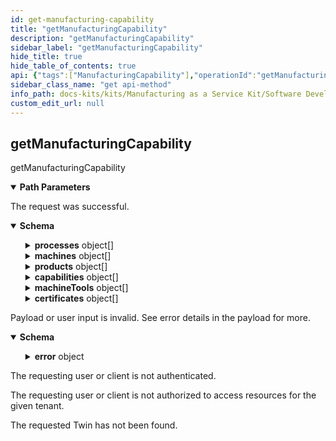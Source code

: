 ```yaml
---
id: get-manufacturing-capability
title: "getManufacturingCapability"
description: "getManufacturingCapability"
sidebar_label: "getManufacturingCapability"
hide_title: true
hide_table_of_contents: true
api: {"tags":["ManufacturingCapability"],"operationId":"getManufacturingCapability","parameters":[{"name":"api-endpoint","in":"path","description":"The API endpoint to get manufacturing capabilities of a manufacturer.","required":true,"schema":{"type":"string","format":"uuid"}}],"responses":{"200":{"content":{"application/json":{"schema":{"description":"An aspect model representing manufacturing capabilities, based on the concepts for products, processes, resources and capabilities, as well as their relations to each other.","type":"object","properties":{"processes":{"description":"Set of production-relevant activities at any level of granularity that might affect materials and is performed by resources.","type":"array","items":{"description":"Element containing a bill of process identifier.","type":"object","properties":{"billOfProcessIdentification":{"description":"Unique identifier for a bill of process that can be used to reference instances of the bill of process","type":"string"}},"required":["billOfProcessIdentification"]},"uniqueItems":true},"machines":{"description":"A set of machines used for production.","type":"array","items":{"description":"Element containing the SAMM properties of a machine.","type":"object","properties":{"provides":{"description":"Set of capabilities the machine can provide.","type":"array","items":{"description":"Element containing the SAMM properties of a capability.","type":"object","properties":{"capabilityConstraintSet":{"description":"Set of conditions imposed on capabilities which further detail their applicability.","type":"array","items":{"description":"Element containing the samm properties of a capability constraint.","type":"object","properties":{"capabilityConstraintProperties":{"description":"Set of constraints restricting the capability.","type":"array","items":{"description":"Element containing the SAMM properties of a property.","type":"object","properties":{"propertyLabel":{"description":"Human readable label of a property.","type":"object"},"semanticReferences":{"description":"A set of semantic references.","type":"array","items":{"description":"Element containing the SAMM properties of a semantic reference.","type":"object","properties":{"semanticReferenceId":{"description":"Globally unique identifier for the semantic.","type":"string"}},"required":["semanticReferenceId"]},"uniqueItems":true},"propertyValue":{"description":"The value of a property. Note that this SAMM property does have a variable type and is therefore defined as string.","type":"string"}},"required":["propertyLabel"]},"uniqueItems":true},"refersToMaterial":{"description":"A specific material the capability constraint can refer to.","type":"object","properties":{"belongsToMaterialFamilies":{"description":"A material belongs to certain material families.","type":"array","items":{"description":"Element containing the SAMM properties of a material family.","type":"object","properties":{},"allOf":[{"description":"Template for elements containing the SAMM properties needed to build hierarchies.","type":"object","properties":{"specializes":{"description":"One hierarchy element can specialize others.","type":"array","items":{"description":"Element containing the SAMM properties of a hierarchy element.","type":"object","properties":{"hierarchyElementId":{"description":"An identifier of a hierarchy element.","type":"string"}},"required":["hierarchyElementId"]},"uniqueItems":true},"generalizes":{"description":"One hierarchy element can generalize others.","type":"array","items":{"description":"Element containing the SAMM properties of a hierarchy element.","type":"object","properties":{"hierarchyElementId":{"description":"An identifier of a hierarchy element.","type":"string"}},"required":["hierarchyElementId"]},"uniqueItems":true},"hierarchyElementId":{"description":"An identifier of a hierarchy element.","type":"string"}},"required":["hierarchyElementId"],"allOf":[{"description":"Template for elements needing a label and containing properties.","type":"object","properties":{"properties":{"description":"Set of qualities or characteristics inherent in or ascribed to process, resource, product or capability entities.","type":"array","items":{"description":"Element containing the SAMM properties of a property.","type":"object","properties":{"propertyLabel":{"description":"Human readable label of a property.","type":"object"},"semanticReferences":{"description":"A set of semantic references.","type":"array","items":{"description":"Element containing the SAMM properties of a semantic reference.","type":"object","properties":{"semanticReferenceId":{"description":"Globally unique identifier for the semantic.","type":"string"}},"required":["semanticReferenceId"]},"uniqueItems":true},"propertyValue":{"description":"The value of a property. Note that this SAMM property does have a variable type and is therefore defined as string.","type":"string"}},"required":["propertyLabel"]},"uniqueItems":true},"label":{"description":"Multilanguage label of an element.","type":"object"}},"required":["label"]}]}]},"uniqueItems":true}},"allOf":[{"description":"Template for elements needing a label and containing properties.","type":"object","properties":{"properties":{"description":"Set of qualities or characteristics inherent in or ascribed to process, resource, product or capability entities.","type":"array","items":{"description":"Element containing the SAMM properties of a property.","type":"object","properties":{"propertyLabel":{"description":"Human readable label of a property.","type":"object"},"semanticReferences":{"description":"A set of semantic references.","type":"array","items":{"description":"Element containing the SAMM properties of a semantic reference.","type":"object","properties":{"semanticReferenceId":{"description":"Globally unique identifier for the semantic.","type":"string"}},"required":["semanticReferenceId"]},"uniqueItems":true},"propertyValue":{"description":"The value of a property. Note that this SAMM property does have a variable type and is therefore defined as string.","type":"string"}},"required":["propertyLabel"]},"uniqueItems":true},"label":{"description":"Multilanguage label of an element.","type":"object"}},"required":["label"]}]}}},"uniqueItems":true},"semanticReferences":{"description":"A set of semantic references.","type":"array","items":{"description":"Element containing the SAMM properties of a semantic reference.","type":"object","properties":{"semanticReferenceId":{"description":"Globally unique identifier for the semantic.","type":"string"}},"required":["semanticReferenceId"]},"uniqueItems":true},"capabilityId":{"description":"Locally unique identifier for a capability.","type":"string"},"capabilityLabel":{"description":"Label of a capability.","type":"object"}},"required":["capabilityLabel"],"allOf":[{"description":"Template for elements containing the SAMM properties needed to build hierarchies.","type":"object","properties":{"specializes":{"description":"One hierarchy element can specialize others.","type":"array","items":{"description":"Element containing the SAMM properties of a hierarchy element.","type":"object","properties":{"hierarchyElementId":{"description":"An identifier of a hierarchy element.","type":"string"}},"required":["hierarchyElementId"]},"uniqueItems":true},"generalizes":{"description":"One hierarchy element can generalize others.","type":"array","items":{"description":"Element containing the SAMM properties of a hierarchy element.","type":"object","properties":{"hierarchyElementId":{"description":"An identifier of a hierarchy element.","type":"string"}},"required":["hierarchyElementId"]},"uniqueItems":true},"hierarchyElementId":{"description":"An identifier of a hierarchy element.","type":"string"}},"required":["hierarchyElementId"],"allOf":[{"description":"Template for elements needing a label and containing properties.","type":"object","properties":{"properties":{"description":"Set of qualities or characteristics inherent in or ascribed to process, resource, product or capability entities.","type":"array","items":{"description":"Element containing the SAMM properties of a property.","type":"object","properties":{"propertyLabel":{"description":"Human readable label of a property.","type":"object"},"semanticReferences":{"description":"A set of semantic references.","type":"array","items":{"description":"Element containing the SAMM properties of a semantic reference.","type":"object","properties":{"semanticReferenceId":{"description":"Globally unique identifier for the semantic.","type":"string"}},"required":["semanticReferenceId"]},"uniqueItems":true},"propertyValue":{"description":"The value of a property. Note that this SAMM property does have a variable type and is therefore defined as string.","type":"string"}},"required":["propertyLabel"]},"uniqueItems":true},"label":{"description":"Multilanguage label of an element.","type":"object"}},"required":["label"]}]}]},"uniqueItems":true},"containsTools":{"description":"Set of machine tools the machine can be equipped with.","type":"array","items":{"description":"Element containing the SAMM properties of a machine tool.","type":"object","properties":{"canProcessMaterials":{"description":"Set of materials the machine tool can utilize.","type":"array","items":{"description":"Characteristic for a material.","type":"object","properties":{"belongsToMaterialFamilies":{"description":"A material belongs to certain material families.","type":"array","items":{"description":"Element containing the SAMM properties of a material family.","type":"object","properties":{},"allOf":[{"description":"Template for elements containing the SAMM properties needed to build hierarchies.","type":"object","properties":{"specializes":{"description":"One hierarchy element can specialize others.","type":"array","items":{"description":"Element containing the SAMM properties of a hierarchy element.","type":"object","properties":{"hierarchyElementId":{"description":"An identifier of a hierarchy element.","type":"string"}},"required":["hierarchyElementId"]},"uniqueItems":true},"generalizes":{"description":"One hierarchy element can generalize others.","type":"array","items":{"description":"Element containing the SAMM properties of a hierarchy element.","type":"object","properties":{"hierarchyElementId":{"description":"An identifier of a hierarchy element.","type":"string"}},"required":["hierarchyElementId"]},"uniqueItems":true},"hierarchyElementId":{"description":"An identifier of a hierarchy element.","type":"string"}},"required":["hierarchyElementId"],"allOf":[{"description":"Template for elements needing a label and containing properties.","type":"object","properties":{"properties":{"description":"Set of qualities or characteristics inherent in or ascribed to process, resource, product or capability entities.","type":"array","items":{"description":"Element containing the SAMM properties of a property.","type":"object","properties":{"propertyLabel":{"description":"Human readable label of a property.","type":"object"},"semanticReferences":{"description":"A set of semantic references.","type":"array","items":{"description":"Element containing the SAMM properties of a semantic reference.","type":"object","properties":{"semanticReferenceId":{"description":"Globally unique identifier for the semantic.","type":"string"}},"required":["semanticReferenceId"]},"uniqueItems":true},"propertyValue":{"description":"The value of a property. Note that this SAMM property does have a variable type and is therefore defined as string.","type":"string"}},"required":["propertyLabel"]},"uniqueItems":true},"label":{"description":"Multilanguage label of an element.","type":"object"}},"required":["label"]}]}]},"uniqueItems":true}},"allOf":[{"description":"Template for elements needing a label and containing properties.","type":"object","properties":{"properties":{"description":"Set of qualities or characteristics inherent in or ascribed to process, resource, product or capability entities.","type":"array","items":{"description":"Element containing the SAMM properties of a property.","type":"object","properties":{"propertyLabel":{"description":"Human readable label of a property.","type":"object"},"semanticReferences":{"description":"A set of semantic references.","type":"array","items":{"description":"Element containing the SAMM properties of a semantic reference.","type":"object","properties":{"semanticReferenceId":{"description":"Globally unique identifier for the semantic.","type":"string"}},"required":["semanticReferenceId"]},"uniqueItems":true},"propertyValue":{"description":"The value of a property. Note that this SAMM property does have a variable type and is therefore defined as string.","type":"string"}},"required":["propertyLabel"]},"uniqueItems":true},"label":{"description":"Multilanguage label of an element.","type":"object"}},"required":["label"]}]},"uniqueItems":true}}},"uniqueItems":true}},"allOf":[{"description":"Template for elements needing a label and containing properties.","type":"object","properties":{"properties":{"description":"Set of qualities or characteristics inherent in or ascribed to process, resource, product or capability entities.","type":"array","items":{"description":"Element containing the SAMM properties of a property.","type":"object","properties":{"propertyLabel":{"description":"Human readable label of a property.","type":"object"},"semanticReferences":{"description":"A set of semantic references.","type":"array","items":{"description":"Element containing the SAMM properties of a semantic reference.","type":"object","properties":{"semanticReferenceId":{"description":"Globally unique identifier for the semantic.","type":"string"}},"required":["semanticReferenceId"]},"uniqueItems":true},"propertyValue":{"description":"The value of a property. Note that this SAMM property does have a variable type and is therefore defined as string.","type":"string"}},"required":["propertyLabel"]},"uniqueItems":true},"label":{"description":"Multilanguage label of an element.","type":"object"}},"required":["label"]}]},"uniqueItems":true},"products":{"description":"Set of physical objects being used as an input or created as an output of a production process.","type":"array","items":{"description":"Element containing the SAMM properties of a product.","type":"object","properties":{},"allOf":[{"description":"Template for elements needing a label and containing properties.","type":"object","properties":{"properties":{"description":"Set of qualities or characteristics inherent in or ascribed to process, resource, product or capability entities.","type":"array","items":{"description":"Element containing the SAMM properties of a property.","type":"object","properties":{"propertyLabel":{"description":"Human readable label of a property.","type":"object"},"semanticReferences":{"description":"A set of semantic references.","type":"array","items":{"description":"Element containing the SAMM properties of a semantic reference.","type":"object","properties":{"semanticReferenceId":{"description":"Globally unique identifier for the semantic.","type":"string"}},"required":["semanticReferenceId"]},"uniqueItems":true},"propertyValue":{"description":"The value of a property. Note that this SAMM property does have a variable type and is therefore defined as string.","type":"string"}},"required":["propertyLabel"]},"uniqueItems":true},"label":{"description":"Multilanguage label of an element.","type":"object"}},"required":["label"]}]},"uniqueItems":true},"capabilities":{"description":"Set of implementation-independent specifications of functions in industrial production to achieve an effect in the physical or virtual world.","type":"array","items":{"description":"Element containing the SAMM properties of a capability.","type":"object","properties":{"capabilityConstraintSet":{"description":"Set of conditions imposed on capabilities which further detail their applicability.","type":"array","items":{"description":"Element containing the samm properties of a capability constraint.","type":"object","properties":{"capabilityConstraintProperties":{"description":"Set of constraints restricting the capability.","type":"array","items":{"description":"Element containing the SAMM properties of a property.","type":"object","properties":{"propertyLabel":{"description":"Human readable label of a property.","type":"object"},"semanticReferences":{"description":"A set of semantic references.","type":"array","items":{"description":"Element containing the SAMM properties of a semantic reference.","type":"object","properties":{"semanticReferenceId":{"description":"Globally unique identifier for the semantic.","type":"string"}},"required":["semanticReferenceId"]},"uniqueItems":true},"propertyValue":{"description":"The value of a property. Note that this SAMM property does have a variable type and is therefore defined as string.","type":"string"}},"required":["propertyLabel"]},"uniqueItems":true},"refersToMaterial":{"description":"A specific material the capability constraint can refer to.","type":"object","properties":{"belongsToMaterialFamilies":{"description":"A material belongs to certain material families.","type":"array","items":{"description":"Element containing the SAMM properties of a material family.","type":"object","properties":{},"allOf":[{"description":"Template for elements containing the SAMM properties needed to build hierarchies.","type":"object","properties":{"specializes":{"description":"One hierarchy element can specialize others.","type":"array","items":{"description":"Element containing the SAMM properties of a hierarchy element.","type":"object","properties":{"hierarchyElementId":{"description":"An identifier of a hierarchy element.","type":"string"}},"required":["hierarchyElementId"]},"uniqueItems":true},"generalizes":{"description":"One hierarchy element can generalize others.","type":"array","items":{"description":"Element containing the SAMM properties of a hierarchy element.","type":"object","properties":{"hierarchyElementId":{"description":"An identifier of a hierarchy element.","type":"string"}},"required":["hierarchyElementId"]},"uniqueItems":true},"hierarchyElementId":{"description":"An identifier of a hierarchy element.","type":"string"}},"required":["hierarchyElementId"],"allOf":[{"description":"Template for elements needing a label and containing properties.","type":"object","properties":{"properties":{"description":"Set of qualities or characteristics inherent in or ascribed to process, resource, product or capability entities.","type":"array","items":{"description":"Element containing the SAMM properties of a property.","type":"object","properties":{"propertyLabel":{"description":"Human readable label of a property.","type":"object"},"semanticReferences":{"description":"A set of semantic references.","type":"array","items":{"description":"Element containing the SAMM properties of a semantic reference.","type":"object","properties":{"semanticReferenceId":{"description":"Globally unique identifier for the semantic.","type":"string"}},"required":["semanticReferenceId"]},"uniqueItems":true},"propertyValue":{"description":"The value of a property. Note that this SAMM property does have a variable type and is therefore defined as string.","type":"string"}},"required":["propertyLabel"]},"uniqueItems":true},"label":{"description":"Multilanguage label of an element.","type":"object"}},"required":["label"]}]}]},"uniqueItems":true}},"allOf":[{"description":"Template for elements needing a label and containing properties.","type":"object","properties":{"properties":{"description":"Set of qualities or characteristics inherent in or ascribed to process, resource, product or capability entities.","type":"array","items":{"description":"Element containing the SAMM properties of a property.","type":"object","properties":{"propertyLabel":{"description":"Human readable label of a property.","type":"object"},"semanticReferences":{"description":"A set of semantic references.","type":"array","items":{"description":"Element containing the SAMM properties of a semantic reference.","type":"object","properties":{"semanticReferenceId":{"description":"Globally unique identifier for the semantic.","type":"string"}},"required":["semanticReferenceId"]},"uniqueItems":true},"propertyValue":{"description":"The value of a property. Note that this SAMM property does have a variable type and is therefore defined as string.","type":"string"}},"required":["propertyLabel"]},"uniqueItems":true},"label":{"description":"Multilanguage label of an element.","type":"object"}},"required":["label"]}]}}},"uniqueItems":true},"semanticReferences":{"description":"A set of semantic references.","type":"array","items":{"description":"Element containing the SAMM properties of a semantic reference.","type":"object","properties":{"semanticReferenceId":{"description":"Globally unique identifier for the semantic.","type":"string"}},"required":["semanticReferenceId"]},"uniqueItems":true},"capabilityId":{"description":"Locally unique identifier for a capability.","type":"string"},"capabilityLabel":{"description":"Label of a capability.","type":"object"}},"required":["capabilityLabel"],"allOf":[{"description":"Template for elements containing the SAMM properties needed to build hierarchies.","type":"object","properties":{"specializes":{"description":"One hierarchy element can specialize others.","type":"array","items":{"description":"Element containing the SAMM properties of a hierarchy element.","type":"object","properties":{"hierarchyElementId":{"description":"An identifier of a hierarchy element.","type":"string"}},"required":["hierarchyElementId"]},"uniqueItems":true},"generalizes":{"description":"One hierarchy element can generalize others.","type":"array","items":{"description":"Element containing the SAMM properties of a hierarchy element.","type":"object","properties":{"hierarchyElementId":{"description":"An identifier of a hierarchy element.","type":"string"}},"required":["hierarchyElementId"]},"uniqueItems":true},"hierarchyElementId":{"description":"An identifier of a hierarchy element.","type":"string"}},"required":["hierarchyElementId"],"allOf":[{"description":"Template for elements needing a label and containing properties.","type":"object","properties":{"properties":{"description":"Set of qualities or characteristics inherent in or ascribed to process, resource, product or capability entities.","type":"array","items":{"description":"Element containing the SAMM properties of a property.","type":"object","properties":{"propertyLabel":{"description":"Human readable label of a property.","type":"object"},"semanticReferences":{"description":"A set of semantic references.","type":"array","items":{"description":"Element containing the SAMM properties of a semantic reference.","type":"object","properties":{"semanticReferenceId":{"description":"Globally unique identifier for the semantic.","type":"string"}},"required":["semanticReferenceId"]},"uniqueItems":true},"propertyValue":{"description":"The value of a property. Note that this SAMM property does have a variable type and is therefore defined as string.","type":"string"}},"required":["propertyLabel"]},"uniqueItems":true},"label":{"description":"Multilanguage label of an element.","type":"object"}},"required":["label"]}]}]},"uniqueItems":true},"machineTools":{"description":"A set of machine tools.","type":"array","items":{"description":"Element containing the SAMM properties of a machine tool.","type":"object","properties":{"canProcessMaterials":{"description":"Set of materials the machine tool can utilize.","type":"array","items":{"description":"Characteristic for a material.","type":"object","properties":{"belongsToMaterialFamilies":{"description":"A material belongs to certain material families.","type":"array","items":{"description":"Element containing the SAMM properties of a material family.","type":"object","properties":{},"allOf":[{"description":"Template for elements containing the SAMM properties needed to build hierarchies.","type":"object","properties":{"specializes":{"description":"One hierarchy element can specialize others.","type":"array","items":{"description":"Element containing the SAMM properties of a hierarchy element.","type":"object","properties":{"hierarchyElementId":{"description":"An identifier of a hierarchy element.","type":"string"}},"required":["hierarchyElementId"]},"uniqueItems":true},"generalizes":{"description":"One hierarchy element can generalize others.","type":"array","items":{"description":"Element containing the SAMM properties of a hierarchy element.","type":"object","properties":{"hierarchyElementId":{"description":"An identifier of a hierarchy element.","type":"string"}},"required":["hierarchyElementId"]},"uniqueItems":true},"hierarchyElementId":{"description":"An identifier of a hierarchy element.","type":"string"}},"required":["hierarchyElementId"],"allOf":[{"description":"Template for elements needing a label and containing properties.","type":"object","properties":{"properties":{"description":"Set of qualities or characteristics inherent in or ascribed to process, resource, product or capability entities.","type":"array","items":{"description":"Element containing the SAMM properties of a property.","type":"object","properties":{"propertyLabel":{"description":"Human readable label of a property.","type":"object"},"semanticReferences":{"description":"A set of semantic references.","type":"array","items":{"description":"Element containing the SAMM properties of a semantic reference.","type":"object","properties":{"semanticReferenceId":{"description":"Globally unique identifier for the semantic.","type":"string"}},"required":["semanticReferenceId"]},"uniqueItems":true},"propertyValue":{"description":"The value of a property. Note that this SAMM property does have a variable type and is therefore defined as string.","type":"string"}},"required":["propertyLabel"]},"uniqueItems":true},"label":{"description":"Multilanguage label of an element.","type":"object"}},"required":["label"]}]}]},"uniqueItems":true}},"allOf":[{"description":"Template for elements needing a label and containing properties.","type":"object","properties":{"properties":{"description":"Set of qualities or characteristics inherent in or ascribed to process, resource, product or capability entities.","type":"array","items":{"description":"Element containing the SAMM properties of a property.","type":"object","properties":{"propertyLabel":{"description":"Human readable label of a property.","type":"object"},"semanticReferences":{"description":"A set of semantic references.","type":"array","items":{"description":"Element containing the SAMM properties of a semantic reference.","type":"object","properties":{"semanticReferenceId":{"description":"Globally unique identifier for the semantic.","type":"string"}},"required":["semanticReferenceId"]},"uniqueItems":true},"propertyValue":{"description":"The value of a property. Note that this SAMM property does have a variable type and is therefore defined as string.","type":"string"}},"required":["propertyLabel"]},"uniqueItems":true},"label":{"description":"Multilanguage label of an element.","type":"object"}},"required":["label"]}]},"uniqueItems":true}}},"uniqueItems":true},"certificates":{"description":"Set of certificates.","type":"array","items":{"description":"Element containing the SAMM properties of a certificate.","type":"object","properties":{},"allOf":[{"description":"Template for elements needing a label and containing properties.","type":"object","properties":{"properties":{"description":"Set of qualities or characteristics inherent in or ascribed to process, resource, product or capability entities.","type":"array","items":{"description":"Element containing the SAMM properties of a property.","type":"object","properties":{"propertyLabel":{"description":"Human readable label of a property.","type":"object"},"semanticReferences":{"description":"A set of semantic references.","type":"array","items":{"description":"Element containing the SAMM properties of a semantic reference.","type":"object","properties":{"semanticReferenceId":{"description":"Globally unique identifier for the semantic.","type":"string"}},"required":["semanticReferenceId"]},"uniqueItems":true},"propertyValue":{"description":"The value of a property. Note that this SAMM property does have a variable type and is therefore defined as string.","type":"string"}},"required":["propertyLabel"]},"uniqueItems":true},"label":{"description":"Multilanguage label of an element.","type":"object"}},"required":["label"]}]},"uniqueItems":true}},"required":["processes","machines","products","capabilities","machineTools","certificates"]}}},"description":"The request was successful."},"401":{"description":"Payload or user input is invalid. See error details in the payload for more.","content":{"application/json":{"schema":{"type":"object","required":["error"],"properties":{"error":{"type":"object","required":["details"],"properties":{"message":{"type":"string","minLength":1},"path":{"type":"string","minLength":1},"details":{"type":"object","minLength":1,"additionalProperties":{"type":"object"}},"code":{"type":"string","nullable":true}}}}}}}},"402":{"description":"The requesting user or client is not authenticated."},"403":{"description":"The requesting user or client is not authorized to access resources for the given tenant."},"404":{"description":"The requested Twin has not been found."}},"description":"getManufacturingCapability","method":"get","path":"/{api-endpoint}/ManufacturingCapability","servers":[{"url":"https://example.com/api/v3","variables":{"api-version":{"default":"v3"}}}],"info":{"description":"The Manufacturing Capability API, as described below, demonstrates the usage of the Manufacturing Capability Aspect Model. This model is designed to represent manufacturing capabilities, focusing on the concepts of products, processes, resources, capabilities, and their interrelations. Depending on the use case, different request paths can be implemented, each based on specific MaaS implementations. Refer to [Version 3.1.0](https://github.com/eclipse-tractusx/sldt-semantic-models/tree/main/io.catenax.manufacturing_capability) for more details.","title":"Manufacturing Capability Aspect Model","version":"v3.1.0"},"postman":{"name":"get Manufacturing Capability","description":{"type":"text/plain"},"url":{"path":[":api-endpoint","ManufacturingCapability"],"host":["{{baseUrl}}"],"query":[],"variable":[{"disabled":false,"description":{"content":"(Required) The API endpoint to get manufacturing capabilities of a manufacturer.","type":"text/plain"},"type":"any","value":"","key":"api-endpoint"}]},"header":[{"key":"Accept","value":"application/json"}],"method":"GET"}}
sidebar_class_name: "get api-method"
info_path: docs-kits/kits/Manufacturing as a Service Kit/Software Development View/Manufacturing Capability/manufacturing-capability-aspect-model
custom_edit_url: null
---
```



## getManufacturingCapability



getManufacturingCapability

<details style={{"marginBottom":"1rem"}} data-collapsed={false} open={true}><summary style={{}}><strong>Path Parameters</strong></summary><div><ul><ParamsItem className={"paramsItem"} param={{"name":"api-endpoint","in":"path","description":"The API endpoint to get manufacturing capabilities of a manufacturer.","required":true,"schema":{"type":"string","format":"uuid"}}}></ParamsItem></ul></div></details><div><ApiTabs><TabItem label={"200"} value={"200"}><div>

The request was successful.

</div><div><MimeTabs schemaType={"response"}><TabItem label={"application/json"} value={"application/json"}><SchemaTabs><TabItem label={"Schema"} value={"Schema"}><details style={{}} data-collapsed={false} open={true}><summary style={{"textAlign":"left"}}><strong>Schema</strong></summary><div style={{"textAlign":"left","marginLeft":"1rem"}}></div><ul style={{"marginLeft":"1rem"}}><SchemaItem collapsible={true} className={"schemaItem"}><details style={{}}><summary style={{}}><strong>processes</strong><span style={{"opacity":"0.6"}}> object[]</span></summary><div style={{"marginLeft":"1rem"}}><div style={{"marginTop":".5rem","marginBottom":".5rem"}}>

Set of production-relevant activities at any level of granularity that might affect materials and is performed by resources.

</div><SchemaItem collapsible={false} name={"billOfProcessIdentification"} required={false} deprecated={undefined} schemaDescription={"Unique identifier for a bill of process that can be used to reference instances of the bill of process"} schemaName={"string"} qualifierMessage={undefined} defaultValue={undefined}></SchemaItem></div></details></SchemaItem><SchemaItem collapsible={true} className={"schemaItem"}><details style={{}}><summary style={{}}><strong>machines</strong><span style={{"opacity":"0.6"}}> object[]</span></summary><div style={{"marginLeft":"1rem"}}><div style={{"marginTop":".5rem","marginBottom":".5rem"}}>

A set of machines used for production.

</div><SchemaItem collapsible={true} className={"schemaItem"}><details style={{}}><summary style={{}}><strong>provides</strong><span style={{"opacity":"0.6"}}> object[]</span></summary><div style={{"marginLeft":"1rem"}}><div style={{"marginTop":".5rem","marginBottom":".5rem"}}>

Set of capabilities the machine can provide.

</div><SchemaItem collapsible={true} className={"schemaItem"}><details style={{}}><summary style={{}}><strong>capabilityConstraintSet</strong><span style={{"opacity":"0.6"}}> object[]</span></summary><div style={{"marginLeft":"1rem"}}><div style={{"marginTop":".5rem","marginBottom":".5rem"}}>

Set of conditions imposed on capabilities which further detail their applicability.

</div><SchemaItem collapsible={true} className={"schemaItem"}><details style={{}}><summary style={{}}><strong>capabilityConstraintProperties</strong><span style={{"opacity":"0.6"}}> object[]</span></summary><div style={{"marginLeft":"1rem"}}><div style={{"marginTop":".5rem","marginBottom":".5rem"}}>

Set of constraints restricting the capability.

</div><SchemaItem collapsible={false} name={"propertyLabel"} required={false} deprecated={undefined} schemaDescription={"Human readable label of a property."} schemaName={"object"} qualifierMessage={undefined} defaultValue={undefined}></SchemaItem><SchemaItem collapsible={true} className={"schemaItem"}><details style={{}}><summary style={{}}><strong>semanticReferences</strong><span style={{"opacity":"0.6"}}> object[]</span></summary><div style={{"marginLeft":"1rem"}}><div style={{"marginTop":".5rem","marginBottom":".5rem"}}>

A set of semantic references.

</div><SchemaItem collapsible={false} name={"semanticReferenceId"} required={false} deprecated={undefined} schemaDescription={"Globally unique identifier for the semantic."} schemaName={"string"} qualifierMessage={undefined} defaultValue={undefined}></SchemaItem></div></details></SchemaItem><SchemaItem collapsible={false} name={"propertyValue"} required={false} deprecated={undefined} schemaDescription={"The value of a property. Note that this SAMM property does have a variable type and is therefore defined as string."} schemaName={"string"} qualifierMessage={undefined} defaultValue={undefined}></SchemaItem></div></details></SchemaItem><SchemaItem collapsible={true} className={"schemaItem"}><details style={{}}><summary style={{}}><strong>refersToMaterial</strong><span style={{"opacity":"0.6"}}> object</span></summary><div style={{"marginLeft":"1rem"}}><div style={{"marginTop":".5rem","marginBottom":".5rem"}}>

Template for elements needing a label and containing properties.

</div><SchemaItem collapsible={true} className={"schemaItem"}><details style={{}}><summary style={{}}><strong>properties</strong><span style={{"opacity":"0.6"}}> object[]</span></summary><div style={{"marginLeft":"1rem"}}><div style={{"marginTop":".5rem","marginBottom":".5rem"}}>

Set of qualities or characteristics inherent in or ascribed to process, resource, product or capability entities.

</div><SchemaItem collapsible={false} name={"propertyLabel"} required={false} deprecated={undefined} schemaDescription={"Human readable label of a property."} schemaName={"object"} qualifierMessage={undefined} defaultValue={undefined}></SchemaItem><SchemaItem collapsible={true} className={"schemaItem"}><details style={{}}><summary style={{}}><strong>semanticReferences</strong><span style={{"opacity":"0.6"}}> object[]</span></summary><div style={{"marginLeft":"1rem"}}><div style={{"marginTop":".5rem","marginBottom":".5rem"}}>

A set of semantic references.

</div><SchemaItem collapsible={false} name={"semanticReferenceId"} required={false} deprecated={undefined} schemaDescription={"Globally unique identifier for the semantic."} schemaName={"string"} qualifierMessage={undefined} defaultValue={undefined}></SchemaItem></div></details></SchemaItem><SchemaItem collapsible={false} name={"propertyValue"} required={false} deprecated={undefined} schemaDescription={"The value of a property. Note that this SAMM property does have a variable type and is therefore defined as string."} schemaName={"string"} qualifierMessage={undefined} defaultValue={undefined}></SchemaItem></div></details></SchemaItem><SchemaItem collapsible={false} name={"label"} required={false} deprecated={undefined} schemaDescription={"Multilanguage label of an element."} schemaName={"object"} qualifierMessage={undefined} defaultValue={undefined}></SchemaItem></div></details></SchemaItem></div></details></SchemaItem><SchemaItem collapsible={true} className={"schemaItem"}><details style={{}}><summary style={{}}><strong>semanticReferences</strong><span style={{"opacity":"0.6"}}> object[]</span></summary><div style={{"marginLeft":"1rem"}}><div style={{"marginTop":".5rem","marginBottom":".5rem"}}>

A set of semantic references.

</div><SchemaItem collapsible={false} name={"semanticReferenceId"} required={false} deprecated={undefined} schemaDescription={"Globally unique identifier for the semantic."} schemaName={"string"} qualifierMessage={undefined} defaultValue={undefined}></SchemaItem></div></details></SchemaItem><SchemaItem collapsible={false} name={"capabilityId"} required={false} deprecated={undefined} schemaDescription={"Locally unique identifier for a capability."} schemaName={"string"} qualifierMessage={undefined} defaultValue={undefined}></SchemaItem><SchemaItem collapsible={false} name={"capabilityLabel"} required={false} deprecated={undefined} schemaDescription={"Label of a capability."} schemaName={"object"} qualifierMessage={undefined} defaultValue={undefined}></SchemaItem></div></details></SchemaItem><SchemaItem collapsible={true} className={"schemaItem"}><details style={{}}><summary style={{}}><strong>containsTools</strong><span style={{"opacity":"0.6"}}> object[]</span></summary><div style={{"marginLeft":"1rem"}}><div style={{"marginTop":".5rem","marginBottom":".5rem"}}>

Set of machine tools the machine can be equipped with.

</div><SchemaItem collapsible={true} className={"schemaItem"}><details style={{}}><summary style={{}}><strong>canProcessMaterials</strong><span style={{"opacity":"0.6"}}> object[]</span></summary><div style={{"marginLeft":"1rem"}}><div style={{"marginTop":".5rem","marginBottom":".5rem"}}>

Set of materials the machine tool can utilize.

</div><SchemaItem collapsible={true} className={"schemaItem"}><details style={{}}><summary style={{}}><strong>belongsToMaterialFamilies</strong><span style={{"opacity":"0.6"}}> object[]</span></summary><div style={{"marginLeft":"1rem"}}><div style={{"marginTop":".5rem","marginBottom":".5rem"}}>

A material belongs to certain material families.

</div></div></details></SchemaItem></div></details></SchemaItem></div></details></SchemaItem></div></details></SchemaItem><SchemaItem collapsible={true} className={"schemaItem"}><details style={{}}><summary style={{}}><strong>products</strong><span style={{"opacity":"0.6"}}> object[]</span></summary><div style={{"marginLeft":"1rem"}}><div style={{"marginTop":".5rem","marginBottom":".5rem"}}>

Set of physical objects being used as an input or created as an output of a production process.

</div></div></details></SchemaItem><SchemaItem collapsible={true} className={"schemaItem"}><details style={{}}><summary style={{}}><strong>capabilities</strong><span style={{"opacity":"0.6"}}> object[]</span></summary><div style={{"marginLeft":"1rem"}}><div style={{"marginTop":".5rem","marginBottom":".5rem"}}>

Set of implementation-independent specifications of functions in industrial production to achieve an effect in the physical or virtual world.

</div><SchemaItem collapsible={true} className={"schemaItem"}><details style={{}}><summary style={{}}><strong>capabilityConstraintSet</strong><span style={{"opacity":"0.6"}}> object[]</span></summary><div style={{"marginLeft":"1rem"}}><div style={{"marginTop":".5rem","marginBottom":".5rem"}}>

Set of conditions imposed on capabilities which further detail their applicability.

</div><SchemaItem collapsible={true} className={"schemaItem"}><details style={{}}><summary style={{}}><strong>capabilityConstraintProperties</strong><span style={{"opacity":"0.6"}}> object[]</span></summary><div style={{"marginLeft":"1rem"}}><div style={{"marginTop":".5rem","marginBottom":".5rem"}}>

Set of constraints restricting the capability.

</div><SchemaItem collapsible={false} name={"propertyLabel"} required={false} deprecated={undefined} schemaDescription={"Human readable label of a property."} schemaName={"object"} qualifierMessage={undefined} defaultValue={undefined}></SchemaItem><SchemaItem collapsible={true} className={"schemaItem"}><details style={{}}><summary style={{}}><strong>semanticReferences</strong><span style={{"opacity":"0.6"}}> object[]</span></summary><div style={{"marginLeft":"1rem"}}><div style={{"marginTop":".5rem","marginBottom":".5rem"}}>

A set of semantic references.

</div><SchemaItem collapsible={false} name={"semanticReferenceId"} required={false} deprecated={undefined} schemaDescription={"Globally unique identifier for the semantic."} schemaName={"string"} qualifierMessage={undefined} defaultValue={undefined}></SchemaItem></div></details></SchemaItem><SchemaItem collapsible={false} name={"propertyValue"} required={false} deprecated={undefined} schemaDescription={"The value of a property. Note that this SAMM property does have a variable type and is therefore defined as string."} schemaName={"string"} qualifierMessage={undefined} defaultValue={undefined}></SchemaItem></div></details></SchemaItem><SchemaItem collapsible={true} className={"schemaItem"}><details style={{}}><summary style={{}}><strong>refersToMaterial</strong><span style={{"opacity":"0.6"}}> object</span></summary><div style={{"marginLeft":"1rem"}}><div style={{"marginTop":".5rem","marginBottom":".5rem"}}>

Template for elements needing a label and containing properties.

</div><SchemaItem collapsible={true} className={"schemaItem"}><details style={{}}><summary style={{}}><strong>properties</strong><span style={{"opacity":"0.6"}}> object[]</span></summary><div style={{"marginLeft":"1rem"}}><div style={{"marginTop":".5rem","marginBottom":".5rem"}}>

Set of qualities or characteristics inherent in or ascribed to process, resource, product or capability entities.

</div><SchemaItem collapsible={false} name={"propertyLabel"} required={false} deprecated={undefined} schemaDescription={"Human readable label of a property."} schemaName={"object"} qualifierMessage={undefined} defaultValue={undefined}></SchemaItem><SchemaItem collapsible={true} className={"schemaItem"}><details style={{}}><summary style={{}}><strong>semanticReferences</strong><span style={{"opacity":"0.6"}}> object[]</span></summary><div style={{"marginLeft":"1rem"}}><div style={{"marginTop":".5rem","marginBottom":".5rem"}}>

A set of semantic references.

</div><SchemaItem collapsible={false} name={"semanticReferenceId"} required={false} deprecated={undefined} schemaDescription={"Globally unique identifier for the semantic."} schemaName={"string"} qualifierMessage={undefined} defaultValue={undefined}></SchemaItem></div></details></SchemaItem><SchemaItem collapsible={false} name={"propertyValue"} required={false} deprecated={undefined} schemaDescription={"The value of a property. Note that this SAMM property does have a variable type and is therefore defined as string."} schemaName={"string"} qualifierMessage={undefined} defaultValue={undefined}></SchemaItem></div></details></SchemaItem><SchemaItem collapsible={false} name={"label"} required={false} deprecated={undefined} schemaDescription={"Multilanguage label of an element."} schemaName={"object"} qualifierMessage={undefined} defaultValue={undefined}></SchemaItem></div></details></SchemaItem></div></details></SchemaItem><SchemaItem collapsible={true} className={"schemaItem"}><details style={{}}><summary style={{}}><strong>semanticReferences</strong><span style={{"opacity":"0.6"}}> object[]</span></summary><div style={{"marginLeft":"1rem"}}><div style={{"marginTop":".5rem","marginBottom":".5rem"}}>

A set of semantic references.

</div><SchemaItem collapsible={false} name={"semanticReferenceId"} required={false} deprecated={undefined} schemaDescription={"Globally unique identifier for the semantic."} schemaName={"string"} qualifierMessage={undefined} defaultValue={undefined}></SchemaItem></div></details></SchemaItem><SchemaItem collapsible={false} name={"capabilityId"} required={false} deprecated={undefined} schemaDescription={"Locally unique identifier for a capability."} schemaName={"string"} qualifierMessage={undefined} defaultValue={undefined}></SchemaItem><SchemaItem collapsible={false} name={"capabilityLabel"} required={false} deprecated={undefined} schemaDescription={"Label of a capability."} schemaName={"object"} qualifierMessage={undefined} defaultValue={undefined}></SchemaItem></div></details></SchemaItem><SchemaItem collapsible={true} className={"schemaItem"}><details style={{}}><summary style={{}}><strong>machineTools</strong><span style={{"opacity":"0.6"}}> object[]</span></summary><div style={{"marginLeft":"1rem"}}><div style={{"marginTop":".5rem","marginBottom":".5rem"}}>

A set of machine tools.

</div><SchemaItem collapsible={true} className={"schemaItem"}><details style={{}}><summary style={{}}><strong>canProcessMaterials</strong><span style={{"opacity":"0.6"}}> object[]</span></summary><div style={{"marginLeft":"1rem"}}><div style={{"marginTop":".5rem","marginBottom":".5rem"}}>

Set of materials the machine tool can utilize.

</div><SchemaItem collapsible={true} className={"schemaItem"}><details style={{}}><summary style={{}}><strong>belongsToMaterialFamilies</strong><span style={{"opacity":"0.6"}}> object[]</span></summary><div style={{"marginLeft":"1rem"}}><div style={{"marginTop":".5rem","marginBottom":".5rem"}}>

A material belongs to certain material families.

</div></div></details></SchemaItem></div></details></SchemaItem></div></details></SchemaItem><SchemaItem collapsible={true} className={"schemaItem"}><details style={{}}><summary style={{}}><strong>certificates</strong><span style={{"opacity":"0.6"}}> object[]</span></summary><div style={{"marginLeft":"1rem"}}><div style={{"marginTop":".5rem","marginBottom":".5rem"}}>

Set of certificates.

</div></div></details></SchemaItem></ul></details></TabItem><TabItem label={"Example (from schema)"} value={"Example (from schema)"}><ResponseSamples responseExample={"{\n  \"processes\": [\n    {\n      \"billOfProcessIdentification\": \"string\"\n    }\n  ],\n  \"machines\": [\n    {\n      \"properties\": [\n        {\n          \"propertyLabel\": {},\n          \"semanticReferences\": [\n            {\n              \"semanticReferenceId\": \"string\"\n            }\n          ],\n          \"propertyValue\": \"string\"\n        }\n      ],\n      \"label\": {}\n    }\n  ],\n  \"products\": [\n    {\n      \"properties\": [\n        {\n          \"propertyLabel\": {},\n          \"semanticReferences\": [\n            {\n              \"semanticReferenceId\": \"string\"\n            }\n          ],\n          \"propertyValue\": \"string\"\n        }\n      ],\n      \"label\": {}\n    }\n  ],\n  \"capabilities\": [\n    {\n      \"specializes\": [\n        {\n          \"hierarchyElementId\": \"string\"\n        }\n      ],\n      \"generalizes\": [\n        {\n          \"hierarchyElementId\": \"string\"\n        }\n      ],\n      \"hierarchyElementId\": \"string\",\n      \"properties\": [\n        {\n          \"propertyLabel\": {},\n          \"semanticReferences\": [\n            {\n              \"semanticReferenceId\": \"string\"\n            }\n          ],\n          \"propertyValue\": \"string\"\n        }\n      ],\n      \"label\": {}\n    }\n  ],\n  \"machineTools\": [\n    {\n      \"canProcessMaterials\": [\n        {\n          \"properties\": [\n            {\n              \"propertyLabel\": {},\n              \"semanticReferences\": [\n                {\n                  \"semanticReferenceId\": \"string\"\n                }\n              ],\n              \"propertyValue\": \"string\"\n            }\n          ],\n          \"label\": {}\n        }\n      ]\n    }\n  ],\n  \"certificates\": [\n    {\n      \"properties\": [\n        {\n          \"propertyLabel\": {},\n          \"semanticReferences\": [\n            {\n              \"semanticReferenceId\": \"string\"\n            }\n          ],\n          \"propertyValue\": \"string\"\n        }\n      ],\n      \"label\": {}\n    }\n  ]\n}"} language={"json"}></ResponseSamples></TabItem></SchemaTabs></TabItem></MimeTabs></div></TabItem><TabItem label={"401"} value={"401"}><div>

Payload or user input is invalid. See error details in the payload for more.

</div><div><MimeTabs schemaType={"response"}><TabItem label={"application/json"} value={"application/json"}><SchemaTabs><TabItem label={"Schema"} value={"Schema"}><details style={{}} data-collapsed={false} open={true}><summary style={{"textAlign":"left"}}><strong>Schema</strong></summary><div style={{"textAlign":"left","marginLeft":"1rem"}}></div><ul style={{"marginLeft":"1rem"}}><SchemaItem collapsible={true} className={"schemaItem"}><details style={{}}><summary style={{}}><strong>error</strong><span style={{"opacity":"0.6"}}> object</span></summary><div style={{"marginLeft":"1rem"}}><SchemaItem collapsible={false} name={"message"} required={false} deprecated={undefined} schemaDescription={undefined} schemaName={"string"} qualifierMessage={"**Possible values:** `non-empty`"} defaultValue={undefined}></SchemaItem><SchemaItem collapsible={false} name={"path"} required={false} deprecated={undefined} schemaDescription={undefined} schemaName={"string"} qualifierMessage={"**Possible values:** `non-empty`"} defaultValue={undefined}></SchemaItem><SchemaItem collapsible={true} className={"schemaItem"}><details style={{}}><summary style={{}}><strong>details</strong><span style={{"opacity":"0.6"}}> object</span></summary><div style={{"marginLeft":"1rem"}}><div style={{"marginTop":".5rem","marginBottom":".5rem"}}>

**Possible values:** `non-empty`

</div><li><div><code>property name*</code><span style={{"opacity":"0.6"}}> object</span></div></li></div></details></SchemaItem><SchemaItem collapsible={false} name={"code"} required={false} deprecated={undefined} schemaDescription={undefined} schemaName={"string"} qualifierMessage={undefined} defaultValue={undefined}></SchemaItem></div></details></SchemaItem></ul></details></TabItem><TabItem label={"Example (from schema)"} value={"Example (from schema)"}><ResponseSamples responseExample={"{\n  \"error\": {\n    \"message\": \"string\",\n    \"path\": \"string\",\n    \"details\": {},\n    \"code\": \"string\"\n  }\n}"} language={"json"}></ResponseSamples></TabItem></SchemaTabs></TabItem></MimeTabs></div></TabItem><TabItem label={"402"} value={"402"}><div>

The requesting user or client is not authenticated.

</div><div></div></TabItem><TabItem label={"403"} value={"403"}><div>

The requesting user or client is not authorized to access resources for the given tenant.

</div><div></div></TabItem><TabItem label={"404"} value={"404"}><div>

The requested Twin has not been found.

</div><div></div></TabItem></ApiTabs></div>
      